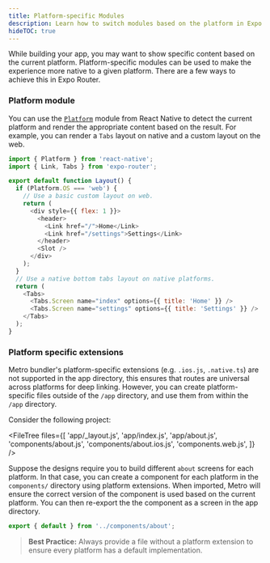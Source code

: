 ```yaml
---
title: Platform-specific Modules
description: Learn how to switch modules based on the platform in Expo Router.
hideTOC: true
---
```


While building your app, you may want to show specific content based on the current platform. Platform-specific modules can be used to make the experience more native to a given platform. There are a few ways to achieve this in Expo Router.

### Platform module

You can use the [`Platform`](https://reactnative.dev/docs/platform-specific-code#platform-module) module from React Native to detect the current platform and render the appropriate content based on the result. For example, you can render a `Tabs` layout on native and a custom layout on the web.

```js app/_layout.js
import { Platform } from 'react-native';
import { Link, Tabs } from 'expo-router';

export default function Layout() {
  if (Platform.OS === 'web') {
    // Use a basic custom layout on web.
    return (
      <div style={{ flex: 1 }}>
        <header>
          <Link href="/">Home</Link>
          <Link href="/settings">Settings</Link>
        </header>
        <Slot />
      </div>
    );
  }
  // Use a native bottom tabs layout on native platforms.
  return (
    <Tabs>
      <Tabs.Screen name="index" options={{ title: 'Home' }} />
      <Tabs.Screen name="settings" options={{ title: 'Settings' }} />
    </Tabs>
  );
}
```

### Platform specific extensions

Metro bundler's platform-specific extensions (e.g. `.ios.js`, `.native.ts`) are not supported in the app directory, this ensures that routes are universal across platforms for deep linking. However, you can create platform-specific files outside of the `/app` directory, and use them from within the `/app` directory.

Consider the following project:

<FileTree
  files={[
    'app/_layout.js',
    'app/index.js',
    'app/about.js',
    'components/about.js',
    'components/about.ios.js',
    'components.web.js',
  ]}
/>

Suppose the designs require you to build different `about` screens for each platform. In that case, you can create a component for each platform in the `components/` directory using platform extensions. When imported, Metro will ensure the correct version of the component is used based on the current platform. You can then re-export the the component as a screen in the app directory.

```js app/about.js
export { default } from '../components/about';
```

> **Best Practice:** Always provide a file without a platform extension to ensure every platform has a default implementation.
